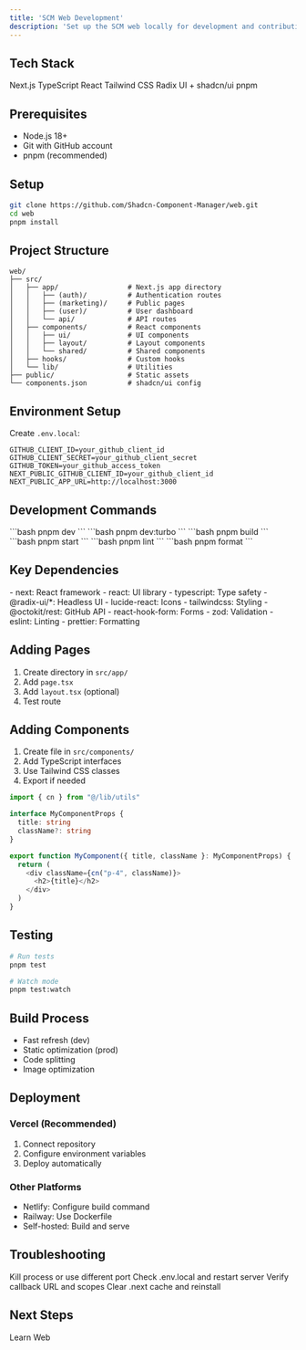 ```yaml
---
title: 'SCM Web Development'
description: 'Set up the SCM web locally for development and contribution.'
---
```


## Tech Stack

<CardGroup cols={2}>
  <Card title="Framework">
    Next.js
  </Card>
  <Card title="Language">
    TypeScript
  </Card>
  <Card title="UI Library">
    React
  </Card>
  <Card title="Styling">
    Tailwind CSS
  </Card>
  <Card title="Components">
    Radix UI + shadcn/ui
  </Card>
  <Card title="Package Manager">
    pnpm
  </Card>
</CardGroup>

## Prerequisites

- Node.js 18+
- Git with GitHub account
- pnpm (recommended)

## Setup

```bash
git clone https://github.com/Shadcn-Component-Manager/web.git
cd web
pnpm install
```

## Project Structure

```
web/
├── src/
│   ├── app/                 # Next.js app directory
│   │   ├── (auth)/          # Authentication routes
│   │   ├── (marketing)/     # Public pages
│   │   ├── (user)/          # User dashboard
│   │   └── api/             # API routes
│   ├── components/          # React components
│   │   ├── ui/              # UI components
│   │   ├── layout/          # Layout components
│   │   └── shared/          # Shared components
│   ├── hooks/               # Custom hooks
│   └── lib/                 # Utilities
├── public/                  # Static assets
└── components.json          # shadcn/ui config
```

## Environment Setup

Create `.env.local`:

```env
GITHUB_CLIENT_ID=your_github_client_id
GITHUB_CLIENT_SECRET=your_github_client_secret
GITHUB_TOKEN=your_github_access_token
NEXT_PUBLIC_GITHUB_CLIENT_ID=your_github_client_id
NEXT_PUBLIC_APP_URL=http://localhost:3000
```

## Development Commands

<CardGroup cols={2}>
  <Card title="Dev Server">
    ```bash
    pnpm dev
    ```
  </Card>
  <Card title="Turbo Mode">
    ```bash
    pnpm dev:turbo
    ```
  </Card>
  <Card title="Build">
    ```bash
    pnpm build
    ```
  </Card>
  <Card title="Start">
    ```bash
    pnpm start
    ```
  </Card>
  <Card title="Lint">
    ```bash
    pnpm lint
    ```
  </Card>
  <Card title="Format">
    ```bash
    pnpm format
    ```
  </Card>
</CardGroup>

## Key Dependencies

<CardGroup cols={2}>
  <Card title="Core">
    - next: React framework
    - react: UI library
    - typescript: Type safety
  </Card>
  <Card title="UI">
    - @radix-ui/*: Headless UI
    - lucide-react: Icons
    - tailwindcss: Styling
  </Card>
  <Card title="Data">
    - @octokit/rest: GitHub API
    - react-hook-form: Forms
    - zod: Validation
  </Card>
  <Card title="Dev">
    - eslint: Linting
    - prettier: Formatting
  </Card>
</CardGroup>

## Adding Pages

1. Create directory in `src/app/`
2. Add `page.tsx`
3. Add `layout.tsx` (optional)
4. Test route

## Adding Components

1. Create file in `src/components/`
2. Add TypeScript interfaces
3. Use Tailwind CSS classes
4. Export if needed

```typescript
import { cn } from "@/lib/utils"

interface MyComponentProps {
  title: string
  className?: string
}

export function MyComponent({ title, className }: MyComponentProps) {
  return (
    <div className={cn("p-4", className)}>
      <h2>{title}</h2>
    </div>
  )
}
```

## Testing

```bash
# Run tests
pnpm test

# Watch mode
pnpm test:watch
```

## Build Process

- Fast refresh (dev)
- Static optimization (prod)
- Code splitting
- Image optimization

## Deployment

### Vercel (Recommended)

1. Connect repository
2. Configure environment variables
3. Deploy automatically

### Other Platforms

- Netlify: Configure build command
- Railway: Use Dockerfile
- Self-hosted: Build and serve

## Troubleshooting

<CardGroup cols={2}>
  <Card title="Port in Use">
    Kill process or use different port
  </Card>
  <Card title="Env Variables">
    Check .env.local and restart server
  </Card>
  <Card title="OAuth Issues">
    Verify callback URL and scopes
  </Card>
  <Card title="Build Errors">
    Clear .next cache and reinstall
  </Card>
</CardGroup>

## Next Steps

<Card title="Web Guide" href="/web/overview">
  Learn Web
</Card>